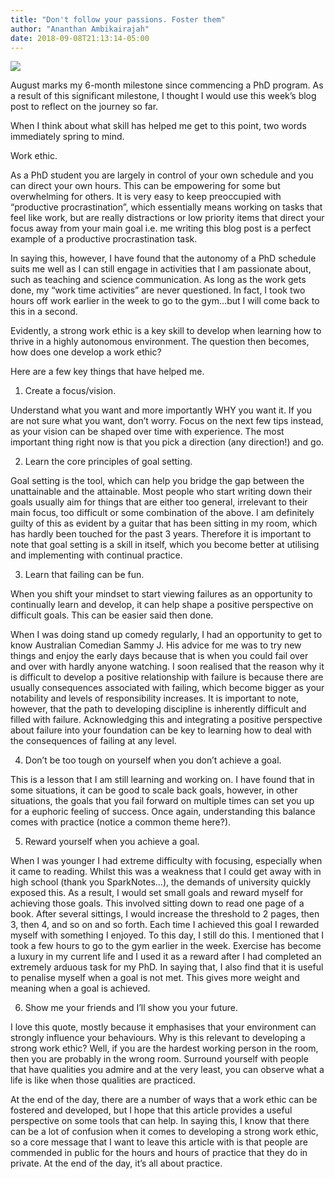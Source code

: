 ```yaml
---
title: "Don't follow your passions. Foster them"
author: "Ananthan Ambikairajah"
date: 2018-09-08T21:13:14-05:00
---
```

![](./goals.jpg)

August marks my 6-month milestone since commencing a PhD program. As a result of this significant milestone, I thought I would use this week’s blog post to reflect on the journey so far.    

When I think about what skill has helped me get to this point, two words immediately spring to mind.    

Work ethic.    

As a PhD student you are largely in control of your own schedule and you can direct your own hours. This can be empowering for some but overwhelming for others. It is very easy to keep preoccupied with “productive procrastination”, which essentially means working on tasks that feel like work, but are really distractions or low priority items that direct your focus away from your main goal i.e. me writing this blog post is a perfect example of a productive procrastination task.    

In saying this, however, I have found that the autonomy of a PhD schedule suits me well as I can still engage in activities that I am passionate about, such as teaching and science communication. As long as the work gets done, my “work time activities" are never questioned. In fact, I took two hours off work earlier in the week to go to the gym…but I will come back to this in a second.    

Evidently, a strong work ethic is a key skill to develop when learning how to thrive in a highly autonomous environment. The question then becomes, how does one develop a work ethic?    

Here are a few key things that have helped me.    

1) Create a focus/vision.    

Understand what you want and more importantly WHY you want it. If you are not sure what you want, don’t worry. Focus on the next few tips instead, as your vision can be shaped over time with experience. The most important thing right now is that you pick a direction (any direction!) and go.    

2) Learn the core principles of goal setting.    

Goal setting is the tool, which can help you bridge the gap between the unattainable and the attainable. Most people who start writing down their goals usually aim for things that are either too general, irrelevant to their main focus, too difficult or some combination of the above. I am definitely guilty of this as evident by a guitar that has been sitting in my room, which has hardly been touched for the past 3 years. Therefore it is important to note that goal setting is a skill in itself, which you become better at utilising and implementing with continual practice.    

3) Learn that failing can be fun.    

When you shift your mindset to start viewing failures as an opportunity to continually learn and develop, it can help shape a positive perspective on difficult goals. This can be easier said then done.    

When I was doing stand up comedy regularly, I had an opportunity to get to know Australian Comedian Sammy J. His advice for me was to try new things and enjoy the early days because that is when you could fail over and over with hardly anyone watching. I soon realised that the reason why it is difficult to develop a positive relationship with failure is because there are usually consequences associated with failing, which become bigger as your notability and levels of responsibility increases. It is important to note, however, that the path to developing discipline is inherently difficult and filled with failure. Acknowledging this and integrating a positive perspective about failure into your foundation can be key to learning how to deal with the consequences of failing at any level.   

4) Don’t be too tough on yourself when you don’t achieve a goal.    

This is a lesson that I am still learning and working on. I have found that in some situations, it can be good to scale back goals, however, in other situations, the goals that you fail forward on multiple times can set you up for a euphoric feeling of success. Once again, understanding this balance comes with practice (notice a common theme here?).    

5) Reward yourself when you achieve a goal.    

When I was younger I had extreme difficulty with focusing, especially when it came to reading. Whilst this was a weakness that I could get away with in high school (thank you SparkNotes…), the demands of university quickly exposed this. As a result, I would set small goals and reward myself for achieving those goals. This involved sitting down to read one page of a book. After several sittings, I would increase the threshold to 2 pages, then 3, then 4, and so on and so forth. Each time I achieved this goal I rewarded myself with something I enjoyed. To this day, I still do this. I mentioned that I took a few hours to go to the gym earlier in the week. Exercise has become a luxury in my current life and I used it as a reward after I had completed an extremely arduous task for my PhD. In saying that, I also find that it is useful to penalise myself when a goal is not met. This gives more weight and meaning when a goal is achieved.    

6) Show me your friends and I’ll show you your future.    

I love this quote, mostly because it emphasises that your environment can strongly influence your behaviours. Why is this relevant to developing a strong work ethic? Well, if you are the hardest working person in the room, then you are probably in the wrong room. Surround yourself with people that have qualities you admire and at the very least, you can observe what a life is like when those qualities are practiced.    

At the end of the day, there are a number of ways that a work ethic can be fostered and developed, but I hope that this article provides a useful perspective on some tools that can help. In saying this, I know that there can be a lot of confusion when it comes to developing a strong work ethic, so a core message that I want to leave this article with is that people are commended in public for the hours and hours of practice that they do in private. At the end of the day, it's all about practice. 